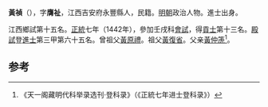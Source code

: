 '''黃禎'''（{{bd|1415年||？}}），字'''膺祉'''，江西吉安府永豐縣人，民籍。[[明朝|明朝]]政治人物。進士出身。

江西鄉試第十五名。[[正统_(年号)|正統]]七年（1442年），參加壬戌科[[會試|會試]]，得[[貢士|貢士]]第十三名。[[殿試|殿試]]登[[進士|進士]]第三甲第六十五名。曾祖父[[黃原禮|黃原禮]]。祖父[[黃復省|黃復省]]。父亲[[黃仲箎|黃仲箎]]<ref>《天一阁藏明代科举录选刊·登科录》（《正統七年进士登科录》）</ref>。

==参考==
{{reflist}}
{{明朝人物小作品}}
{{正統七年壬戌科殿試金榜}}